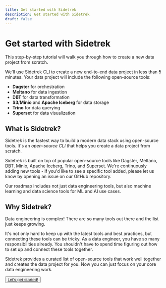 ```yaml
---
title: Get started with Sidetrek
description: Get started with Sidetrek
draft: false
---
```


# Get started with Sidetrek

<SubH1>This step-by-step tutorial will walk you through how to create a new data project from scratch.</SubH1>

We'll use Sidetrek CLI to create a new end-to-end data project in less than 5 minutes. Your data project will include the following open-source tools:
- **Dagster** for orchestration
- **Meltano** for data ingestion
- **DBT** for data transformation
- **S3**/**Minio** and **Apache Iceberg** for data storage
- **Trino** for data querying
- **Superset** for data visualization

## What is Sidetrek?

Sidetrek is the fastest way to build a modern data stack using open-source tools. It's an *open-source CLI* that helps you create a data project from scratch. 

Sidetrek is built on top of popular open-source tools like Dagster, Meltano, DBT, Minio, Apache Iceberg, Trino, and Superset. We're continuously adding new tools - if you'd like to see a specific tool added, please let us know by opening an issue on our GitHub repository. 

Our roadmap includes not just data engineering tools, but also machine learning and data science tools for ML and AI use cases.

## Why Sidetrek?

Data engineering is complex! There are so many tools out there and the list just keeps growing. 

It's not only hard to keep up with the latest tools and best practices, but connecting these tools can be tricky. As a data engineer, you have so many responsibilities already. You shouldn't have to spend time figuring out how to set up and connect these tools together. 

Sidetrek provides a curated list of open-source tools that work well together and creates the data project for you. Now you can just focus on your core data engineering work.

<Button><a href="/get-started/step-1-install-sidetrek">Let's get started!</a></Button>

